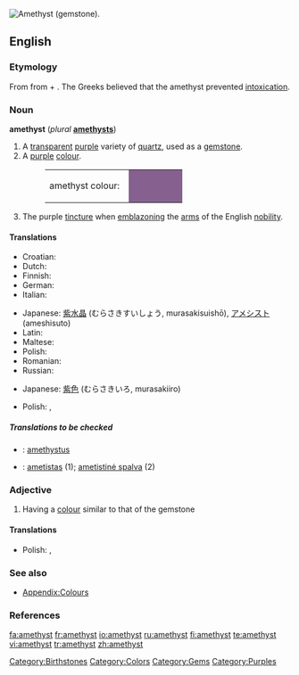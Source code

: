 [[Image:Amethyst by alexfurr.jpg|thumb|right|Amethyst (gemstone).]]
{{wikipedia}}
==English==

===Etymology===
From {{etyl|grc|eng}} {{term|ἀμέθυστος||not drunk|tr=amethustos|lang=grc|sc=polytonic}} from {{term|ἀ-||not|tr=a-|lang=grc|sc=polytonic}} + {{term|μέθυ||wine|tr=methu|lang=grc|sc=polytonic}}. The Greeks believed that the amethyst prevented [[intoxication]].

===Noun===
'''amethyst'''  (''plural'' '''[[amethysts]]''')

# A [[transparent]] [[purple]] variety of [[quartz]], used as a [[gemstone]].
# A [[purple]] [[colour]].
#:<table><tr><td>amethyst colour: &nbsp;</td><td bgcolor="#86608E" width="80">&nbsp; </td></tr></table>
# {{heraldry}} The purple [[tincture]] when [[emblazon]]ing the [[arms]] of the English [[nobility]].

====Translations====
{{trans-top|gem}}
* Croatian: {{t-|hr|ametist|m}}
* Dutch: {{t-|nl|amethyst|m}}
* Finnish: {{t-|fi|ametisti}}
* German: {{t-|de|Amethyst|m}}
* Italian: {{t-|it|ametista|f}}
{{trans-mid}}
* Japanese: [[紫水晶]] (むらさきすいしょう, murasakisuishō), [[アメシスト]] (ameshisuto)
* Latin: {{t-|la|amethystus|f}}
* Maltese: {{t-|mt|ametist|xs=Maltese}}
* Polish: {{t-|pl|ametyst|m}}
* Romanian: {{t+|ro|ametist|n}}
* Russian: {{t+|ru|аметист|m|sc=Cyrl}}
{{trans-bottom}}

{{trans-top|colour}}
* Japanese: [[紫色]] (むらさきいろ, murasakiiro)
{{trans-mid}}
* Polish: {{t-|pl|ametystowy|m}}, {{t+|pl|fioletowy|m}}
{{trans-bottom}}

=====Translations to be checked=====
{{checktrans}}
<!--Remove this section once all of the translations below have been moved into the tables above.-->
*{{ttbc|Latin}}: [[amethystus]] {{f}}
*{{ttbc|Lithuanian}}: [[ametistas]] {{m}} (1); [[ametistinė spalva]] {{f}} (2)

===Adjective===
{{en-adj}}

# Having a [[colour]] similar to that of the gemstone

====Translations====
{{trans-top|colour}}
{{trans-mid}}
* Polish: {{t-|pl|ametystowy}}, {{t+|pl|fioletowy}}
{{trans-bottom}}

===See also===
*[[Wiktionary Appendix:Colours|Appendix:Colours]]

===References===
{{R:Heraldry 1862}}

[[Category:Birthstones]]
[[Category:Colors]]
[[Category:Gems]]
[[Category:Purples]]

[[fa:amethyst]]
[[fr:amethyst]]
[[io:amethyst]]
[[ru:amethyst]]
[[fi:amethyst]]
[[te:amethyst]]
[[vi:amethyst]]
[[tr:amethyst]]
[[zh:amethyst]]